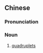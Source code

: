 ==Chinese==
{{zh-forms}}

===Pronunciation===
{{zh-pron
|m=sìbāotāi
|cat=n
}}

===Noun===
{{zh-noun}}

# [[quadruplet]]s